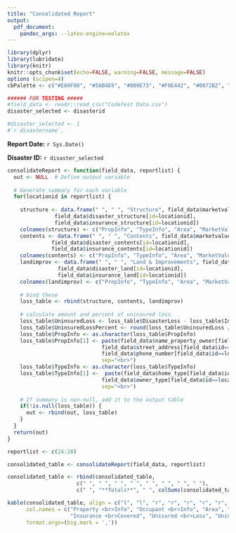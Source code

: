 ```yaml
---
title: "Consolidated Report"
output:
  pdf_document:
    pandoc_args: --latex-engine=xelatex
---
```



```r
library(dplyr)
library(lubridate)
library(knitr)
knitr::opts_chunk$set(echo=FALSE, warning=FALSE, message=FALSE)
options (scipen=4)
cbPalette <- c("#E69F00", "#56B4E9", "#009E73", "#F0E442", "#0072B2", "#D55E00", "#CC79A7", "#999999", "#000000", "#8856a7")

###### FOR TESTING #####
#field_data <- readr::read_csv("Codefest Data.csv")
disaster_selected <- disasterid

#disaster_selected <- 1
#`r disastername`, 
```

**Report Date:** `r Sys.Date()`

**Disaster ID:** `r disaster_selected`

```r

consolidateReport <- function(field_data, reportlist) {
  out <- NULL  # Define output variable
  
  # Generate summary for each variable
  for(locationid in reportlist) {
    
    structure <- data.frame(" ", " ", "Structure", field_data$marketvalue_structure[id=locationid],
               field_data$disaster_structure[id=locationid], 
               field_data$insurance_structure[id=locationid])
    colnames(structure) <- c("PropInfo", "TypeInfo", "Area", "MarketValue", "DisasterLoss", "InsuranceCovered")
    contents <- data.frame(" ", " ", "Contents", field_data$marketvalue_contents[id=locationid], 
              field_data$disaster_contents[id=locationid], 
              field_data$insurance_contents[id=locationid])
    colnames(contents) <- c("PropInfo", "TypeInfo", "Area", "MarketValue", "DisasterLoss", "InsuranceCovered")
    landimprov <- data.frame(" ", " ", "Land & Improvements", field_data$marketvalue_land[id=locationid], 
                field_data$disaster_land[id=locationid], 
                field_data$insurance_land[id=locationid])
    colnames(landimprov) <- c("PropInfo", "TypeInfo", "Area", "MarketValue", "DisasterLoss", "InsuranceCovered")
    
    # bind these
    loss_table <- rbind(structure, contents, landimprov)
    
    # calculate amount and percent of uninsured loss
    loss_table$UninsuredLoss <- loss_table$DisasterLoss - loss_table$InsuranceCovered
    loss_table$UninsuredLossPercent <- round(loss_table$UninsuredLoss / loss_table$MarketValue*100,1)
    loss_table$PropInfo <- as.character(loss_table$PropInfo)
    loss_table$PropInfo[1] <- paste(field_data$name_property_owner[field_data$id==locationid], 
                              field_data$street_address[field_data$id==locationid],
                              field_data$phone_number[field_data$id==locationid],
                              sep="<br>")
    loss_table$TypeInfo <- as.character(loss_table$TypeInfo)
    loss_table$TypeInfo[1] <-  paste(field_data$home_type[field_data$id==locationid], 
                              field_data$owner_type[field_data$id==locationid],
                              sep="<br>")
    
    # If summary is non-null, add it to the output table
    if(!is.null(loss_table)) {
      out <- rbind(out, loss_table)
    }
  }
  return(out)
}

reportlist <- c(24:28)

consolidated_table <- consolidateReport(field_data, reportlist)

consolidated_table <- rbind(consolidated_table,
                      c(" ", " ", " ", " ", " ", " ", " ", " "),
                      c(" ", "**Totals**", " ", colSums(consolidated_table[,4:7]), " "))

kable(consolidated_table, align = c("l", "l", "r", "r", "r", "r", "r", "r"),
      col.names = c("Property <br>Info", "Occupant <br>Info", "Area", "Market <br>Value", "Disaster <br>Loss",
                    "Insurance <br>Covered", "Unisured <br>Loss", "Uninsured <br>Loss %"),
      format.args=(big.mark = ','))

```
